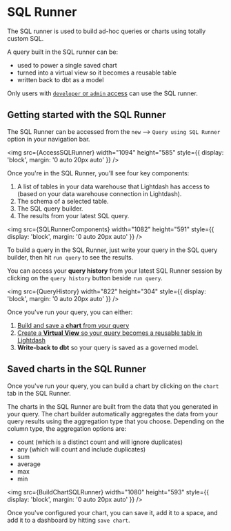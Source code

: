 
# SQL Runner

The SQL runner is used to build ad-hoc queries or charts using totally custom SQL. 

A query built in the SQL runner can be:

- used to power a single saved chart
- turned into a virtual view so it becomes a reusable table
- written back to dbt as a model

Only users with [`developer` or `admin` access](/references/roles) can use the SQL runner.

## Getting started with the SQL Runner

The SQL Runner can be accessed from the `new` --> `Query using SQL Runner` option in your navigation bar.

<img
  src={AccessSQLRunner}
  width="1094"
  height="585"
  style={{ display: 'block', margin: '0 auto 20px auto' }}
/>

Once you're in the SQL Runner, you'll see four key components:

1. A list of tables in your data warehouse that Lightdash has access to (based on your data warehouse connection in Lightdash).
2. The schema of a selected table.
3. The SQL query builder. 
4. The results from your latest SQL query.

<img
  src={SQLRunnerComponents}
  width="1082"
  height="591"
  style={{ display: 'block', margin: '0 auto 20px auto' }}
/>

To build a query in the SQL Runner, just write your query in the SQL query builder, then hit `run query` to see the results. 

You can access your **query history** from your latest SQL Runner session by clicking on the `query history` button beside `run query`.

<img
  src={QueryHistory}
  width="822"
  height="304"
  style={{ display: 'block', margin: '0 auto 20px auto' }}
/>

Once you've run your query, you can either:

1. [Build and save a **chart** from your query](#building-charts-in-the-sql-runner)
2. [Create a **Virtual View** so your query becomes a reusable table in Lightdash](/references/virtual-views)
3. **Write-back to dbt** so your query is saved as a governed model.

## Saved charts in the SQL Runner

Once you've run your query, you can build a chart by clicking on the `chart` tab in the SQL Runner. 

The charts in the SQL Runner are built from the data that you generated in your query. The chart builder automatically aggregates the data from your query results using the aggregation type that you choose. Depending on the column type, the aggregation options are:

- count (which is a distinct count and will ignore duplicates)
- any (which will count and include duplicates)
- sum
- average
- max
- min

<img
  src={BuildChartSQLRunner}
  width="1080"
  height="593"
  style={{ display: 'block', margin: '0 auto 20px auto' }}
/>

Once you've configured your chart, you can save it, add it to a space, and add it to a dashboard by hitting `save chart`.

